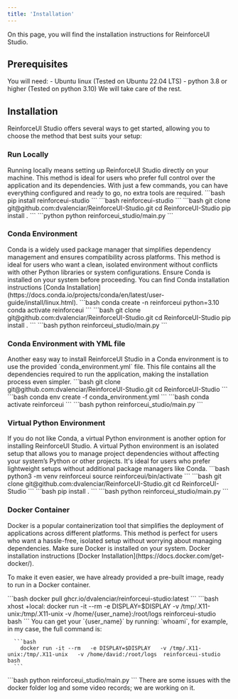 ```yaml
---
title: 'Installation'
---
```


On this page, you will find the installation instructions for ReinforceUI Studio.

## Prerequisites
You will need:
<Accordion icon="github" title="requires">
    - Ubuntu linux (Tested on Ubuntu 22.04 LTS)
    - python 3.8 or higher (Tested on python 3.10)
</Accordion>
We will take care of the rest.

## Installation

ReinforceUI Studio offers several ways to get started, allowing you to choose the method that best suits your setup:


### Run Locally

<Tip>
    Running locally means setting up ReinforceUI Studio directly on your machine. This method is ideal for users who prefer
    full control over the application and its dependencies. With just a few commands, you can have everything configured and
    ready to go, no extra tools are required.
</Tip>


<Steps>
  <Step title="The easiest way to use ReinforceUI Studio is by installing it directly from PyPI">
      ```bash
        pip install reinforceui-studio
      ```
  </Step>

  <Step title="Run the application">
      ```bash
        reinforceui-studio
      ```
  </Step>
</Steps>




<Steps>
  <Step title=" Or install it from source">
      ```bash
        git clone git@github.com:dvalenciar/ReinforceUI-Studio.git
        cd ReinforceUI-Studio
        pip install .
      ```
  </Step>

  <Step title="Run the application">
      ```python
        python reinforceui_studio/main.py
      ```
  </Step>
</Steps>

### Conda Environment
<Tip>
    Conda is a widely used package manager that simplifies dependency management and ensures compatibility across platforms.
    This method is ideal for users who want a clean, isolated environment without conflicts with other Python libraries or
    system configurations. Ensure Conda is installed on your system before proceeding.
    You can find Conda installation instructions [Conda Installation](https://docs.conda.io/projects/conda/en/latest/user-guide/install/linux.html).
</Tip>

<Steps>
  <Step title="Create a new Conda environment">
      ```bash
        conda create -n reinforceui python=3.10
        conda activate reinforceui
      ```
  </Step>

  <Step title="Clone the repository and install the required dependencies">
      ```bash
        git clone git@github.com:dvalenciar/ReinforceUI-Studio.git
        cd ReinforceUI-Studio
        pip install .
      ```
  </Step>

  <Step title="Run the application">
    ```bash
        python reinforceui_studio/main.py
    ```
  </Step>

</Steps>

### Conda Environment with YML file
<Tip>
    Another easy way to install ReinforceUI Studio in a Conda environment is to use the provided `conda_environment.yml` file.
    This file contains all the dependencies required to run the application, making the installation process even simpler.
</Tip>

<Steps>
  <Step title="Clone the repository">
      ```bash
        git clone git@github.com:dvalenciar/ReinforceUI-Studio.git
        cd ReinforceUI-Studio
      ```
  </Step>

  <Step title="Create a new Conda environment using the `conda_environment.yml` file">
      ```bash
        conda env create -f conda_environment.yml
      ```
  </Step>

  <Step title="Activate the Conda environment">
      ```bash
        conda activate reinforceui
      ```
  </Step>

  <Step title="Run the application">
      ```bash
        python reinforceui_studio/main.py
      ```
  </Step>
</Steps>

### Virtual Python Environment
<Tip>
    If you do not like Conda, a virtual Python environment is another option for installing ReinforceUI Studio.
    A virtual Python environment is an isolated setup that allows you to manage project dependencies without affecting your
    system’s Python or other projects. It's ideal for users who prefer lightweight setups without additional package managers like Conda.
</Tip>



<Steps>
  <Step title="Create a new virtual Python environment">
      ```bash
        python3 -m venv reinforceui
        source reinforceui/bin/activate
      ```
  </Step>

  <Step title="Clone the repository">
      ```bash
        git clone git@github.com:dvalenciar/ReinforceUI-Studio.git
        cd ReinforceUI-Studio
      ```
  </Step>

  <Step title="Install the required dependencies">
      ```bash
        pip install .
      ```
  </Step>

  <Step title="Run the application">
      ```bash
        python reinforceui_studio/main.py
      ```
  </Step>
</Steps>



### Docker Container

<Tip>
    Docker is a popular containerization tool that simplifies the deployment of applications across different platforms.
    This method is perfect for users who want a hassle-free, isolated setup without worrying about managing dependencies.
    Make sure Docker is installed on your system. Docker installation instructions [Docker Installation](https://docs.docker.com/get-docker/).
</Tip>

To make it even easier, we have already provided a pre-built image, ready to run in a Docker container.

<Steps>
  <Step title="Pull the ReinforceUI Studio Docker image:">
      ```bash
        docker pull ghcr.io/dvalenciar/reinforceui-studio:latest
      ```
  </Step>

  <Step title="Run the Docker container">
      ```bash
        xhost +local:
        docker run -it --rm   -e DISPLAY=$DISPLAY   -v /tmp/.X11-unix:/tmp/.X11-unix   -v /home/{user_name}:/root/logs   reinforceui-studio bash
      ```
      You can get your `{user_name}` by running: `whoami`, for example, in my case, the full command is:

      ```bash
        docker run -it --rm   -e DISPLAY=$DISPLAY   -v /tmp/.X11-unix:/tmp/.X11-unix   -v /home/david:/root/logs  reinforceui-studio bash
      ```
  </Step>
    <Step title="Inside the docker container, run the application: ">
        ```bash
          python reinforceui_studio/main.py
        ```
    </Step>
</Steps>

<Note>
  There are some issues with the docker folder log and some video records; we are working on it.
</Note>

